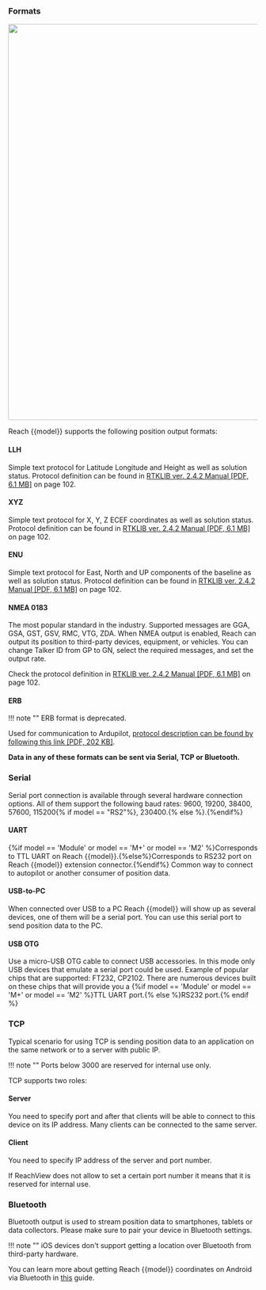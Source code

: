 
### Formats

<p style="text-align:center" ><img src="../img/reachview/position_output/format.png" style="width: 800px;" /></p>

Reach {{model}} supports the following position output formats: 

#### LLH
Simple text protocol for Latitude Longitude and Height as well as solution status. Protocol definition can be found in [RTKLIB ver. 2.4.2 Manual [PDF, 6.1 MB]](http://www.rtklib.com/prog/manual_2.4.2.pdf) on page 102.

#### XYZ
Simple text protocol for X, Y, Z ECEF coordinates as well as solution status. Protocol definition can be found in [RTKLIB ver. 2.4.2 Manual [PDF, 6.1 MB]](http://www.rtklib.com/prog/manual_2.4.2.pdf) on page 102.

#### ENU
Simple text protocol for East, North and UP components of the baseline as well as solution status. Protocol definition can be found in [RTKLIB ver. 2.4.2 Manual [PDF, 6.1 MB]](http://www.rtklib.com/prog/manual_2.4.2.pdf) on page 102.

#### NMEA 0183

The most popular standard in the industry. Supported messages are GGA, GSA, GST, GSV, RMC, VTG, ZDA. When NMEA output is enabled, Reach can output its position to third-party devices, equipment, or vehicles. You can change Talker ID from GP to GN, select the required messages, and set the output rate.

Check the protocol definition in [RTKLIB ver. 2.4.2 Manual [PDF, 6.1 MB]](http://www.rtklib.com/prog/manual_2.4.2.pdf) on page 102.

#### ERB

!!! note ""
    ERB format is deprecated.
	
Used for communication to Ardupilot, [protocol description can be found by following this link [PDF, 202 KB]](https://files.emlid.com/erb/ERB-0.1.0-v7.pdf).


**Data in any of these formats can be sent via Serial, TCP or Bluetooth.**

### Serial
Serial port connection is available through several hardware connection options. All of them support the following baud rates: 9600, 19200, 38400, 57600, 115200{% if model == "RS2"%}, 230400.{% else %}.{%endif%}

#### UART
{%if model == 'Module' or model == 'M+' or model == 'M2' %}Corresponds to TTL UART on Reach {{model}}.{%else%}Corresponds to RS232 port on Reach {{model}} extension connector.{%endif%} Common way to connect to autopilot or another consumer of position data.

#### USB-to-PC
When connected over USB to a PC Reach {{model}} will show up as several devices, one of them will be a serial port. You can use this serial port to send position data to the PC.

#### USB OTG
Use a micro-USB OTG cable to connect USB accessories. In this mode only USB devices that emulate a serial port could be used. Example of popular chips that are supported: FT232, CP2102. There are numerous devices built on these chips that will provide you a {%if model == 'Module' or model == 'M+' or model == 'M2' %}TTL UART port.{% else %}RS232 port.{% endif %} 

### TCP
Typical scenario for using TCP is sending position data to an application on the same network or to a server with public IP. 

!!! note ""
	Ports below 3000 are reserved for internal use only.  

TCP supports two roles:

#### Server
You need to specify port and after that clients will be able to connect to this device on its IP address. Many clients can be connected to the same server.

#### Client
You need to specify IP address of the server and port number.

If ReachView does not allow to set a certain port number it means that it is reserved for internal use.

### Bluetooth
Bluetooth output is used to stream position data to smartphones, tablets or data collectors. Please make sure to pair your device in Bluetooth settings.

!!! note ""
	iOS devices don't support getting a location over Bluetooth from third-party hardware.

You can learn more about getting Reach {{model}} coordinates on Android via Bluetooth in [this](../../common/tutorials/mock-location.md)  guide.

